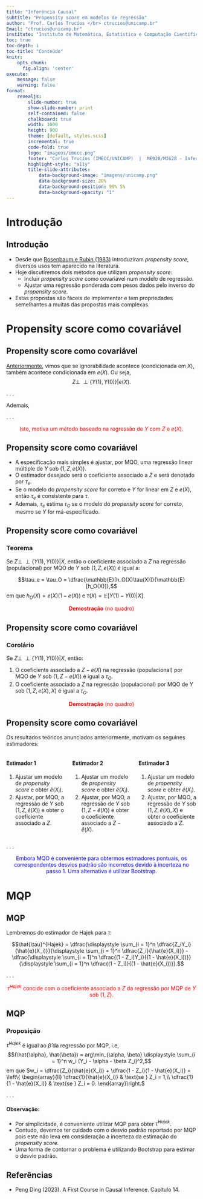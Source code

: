 ```yaml
---
title: "Inferência Causal"
subtitle: "Propensity score em modelos de regressão"
author: "Prof. Carlos Trucíos </br> ctrucios@unicamp.br"
Email: "ctrucios@unicamp.br"
institute: "Instituto de Matemática, Estatística e Computação Científica (IMECC), </br> Universidade Estadual de Campinas (UNICAMP)."
toc: true
toc-depth: 1
toc-title: "Conteúdo"
knitr:
    opts_chunk: 
      fig.align: 'center'
execute:
    message: false
    warning: false
format:
    revealjs:
        slide-number: true
        show-slide-number: print
        self-contained: false
        chalkboard: true
        width: 1600
        height: 900
        theme: [default, styles.scss]
        incremental: true
        code-fold: true
        logo: "imagens/imecc.png"
        footer: "Carlos Trucíos (IMECC/UNICAMP)  |  ME920/MI628 - Inferência Causal |  [ctruciosm.github.io](https://ctruciosm.github.io/)"
        highlight-style: "a11y"
        title-slide-attributes:
            data-background-image: "imagens/unicamp.png"
            data-background-size: 20%
            data-background-position: 99% 5%
            data-background-opacity: "1"
---
```




# Introdução
## Introdução

- Desde que [Rosenbaum e Rubin (1983)](https://academic.oup.com/biomet/article/70/1/41/240879) introduziram _propensity score_, diversos usos tem aparecido na literatura.
- Hoje discutiremos dois métodos que utilizam _propensity score_:
    *   Incluir _propensity score_ como covariável num modelo de regressão.
    *   Ajustar uma regressão ponderada com pesos dados pelo inverso do _propensity score_.
- Estas propostas são fáceis de implementar e tem propriedades semelhantes a muitas das propostas mais complexas.


# Propensity score como covariável
## Propensity score como covariável

[Anteriormente](https://ctruciosm.github.io/MI628-unicamp/MI628_Aula09#/propensity-score-redu%C3%A7%C3%A3o-de-dimens%C3%A3o-1), vimos que se ignorabilidade acontece (condicionada em $X$), também acontece condicionada em $e(X)$. Ou seja, $$Z \perp\!\!\!\perp  \{ Y(1), Y(0)\} | e(X).$$


. . . 


Ademais, \begin{align}
\tau & = \mathbb{E}[Y(1) - Y(0)], \\
     & = \mathbb{E}[Y(1)] - \mathbb{E}[Y(1)], \\
     & = \mathbb{E}[\mathbb{E} \{ Y(1)| Z = 1, e(X) \}] - \mathbb{E}[\mathbb{E} \{ Y(0)| Z = 0, e(X) \}], \\
     & = \mathbb{E}[\mathbb{E} \{ Y| Z = 1, e(X) \} - \mathbb{E} \{ Y| Z = 0, e(X) \}].
\end{align}

. . . 

<center>
[Isto, motiva um método baseado na regressão de $Y$ com $Z$ e $e(X)$.]{style="color:red"}
</center>


## Propensity score como covariável

- A especificação mais simples é ajustar, por MQO, uma regressão linear múltiple de $Y$ sob $(1, Z, e(X))$.
- O estimador desejado será o coeficiente associado a $Z$ e será denotado por $\tau_e$.
- Se o modelo do _propensity score_ for correto e $Y$ for linear em $Z$ e $e(X)$, então $\tau_e$ é consistente para $\tau$.
- Ademais, $\tau_e$ estima $\tau_O$ se o modelo do _propensity score_ for correto, mesmo se $Y$ for má-especificado.


## Propensity score como covariável

::: {.callout-tip}
### Teorema
Se $Z \perp\!\!\!\perp  \{ Y(1), Y(0)\} | X$, então o coeficiente associado a $Z$ na regressão (populacional) por MQO de $Y$ sob $(1, Z, e(X))$ é igual a: 


$$\tau_e = \tau_O = \dfrac{\mathbb{E}[h_O(X)\tau(X)]}{\mathbb{E}[h_O(X)]},$$ em que $h_O(X) = e(X)(1 - e(X))$ e $\tau(X) = \mathbb{E}[Y(1) - Y(0)|X].$

:::

<center>
[**Demostração** (no quadro)]{style="color:red"}
</center>


## Propensity score como covariável

::: {.callout-tip}
### Corolário
Se $Z \perp\!\!\!\perp  \{ Y(1), Y(0)\} | X$, então:

::: {.nonincremental}
1. O coeficiente associado a $Z - e(X)$ na regressão (populacional) por MQO de $Y$ sob $(1, Z - e(X))$ é igual a $\tau_O$.
2. O coeficiente associado a $Z$ na regressão (populacional) por MQO de $Y$ sob $(1, Z, e(X), X)$ é igual a $\tau_O$.
:::

:::

<center>
[**Demostração** (no quadro)]{style="color:red"}
</center>

## Propensity score como covariável

Os resultados teóricos anunciados anteriormente, motivam os seguines estimadores:


:::: {.columns}

::: {.column width="33.3%"}
#### Estimador 1
::: {.nonincremental}
1. Ajustar um modelo de _propensity score_ e obter $\hat{e}(X_i).$
2. Ajustar, por MQO, a regressão de $Y$ sob $(1, Z, \hat{e}(X))$ e obter o coeficiente associado a $Z$.
:::
:::

::: {.column width="33.4%"}
#### Estimador 2
::: {.nonincremental}
1. Ajustar um modelo de _propensity score_ e obter $\hat{e}(X_i).$
2. Ajustar, por MQO, a regressão de $Y$ sob $(1, Z - \hat{e}(X))$ e obter o coeficiente associado a $Z - \hat{e}(X)$.
:::
:::

::: {.column width="33.3%"}
#### Estimador 3
::: {.nonincremental}
1. Ajustar um modelo de _propensity score_ e obter $\hat{e}(X_i).$
2. Ajustar, por MQO, a regressão de $Y$ sob $(1, Z, \hat{e}(X), X)$ e obter o coeficiente associado a $Z$.
:::
:::

::::

. . . 

<center>
[Embora MQO é conveniente para obtermos estmadores pontuais, os correspondentes desvios padrão são incorretos devido à incerteza no passo 1. Uma alternativa é utilizar Bootstrap.]{style="color:blue"}
</center>


# MQP
## MQP

Lembremos do estimador de Hajek para $\tau$: 

$$\hat{\tau}^{Hajek} = \dfrac{\displaystyle \sum_{i = 1}^n \dfrac{Z_iY_i}{\hat{e}(X_i)}}{\displaystyle \sum_{i = 1}^n \dfrac{Z_i}{\hat{e}(X_i)}} - \dfrac{\displaystyle \sum_{i = 1}^n \dfrac{(1 - Z_i)Y_i}{(1 - \hat{e}(X_i))}}{\displaystyle \sum_{i = 1}^n \dfrac{(1 - Z_i)}{(1 - \hat{e}(X_i))}}.$$


. . . 

<center>
[$\hat{\tau}^{Hajek}$ concide com o coeficiente associado a $Z$ da regressão por MQP de $Y$ sob $(1, Z).$]{style="color:red"}
</center>


## MQP


::: {.callout-tip}
### Proposição
$\hat{\tau}^{Hajek}$ é igual ao $\hat{\beta}$ da regressão por MQP, i.e, $$(\hat{\alpha}, \hat{\beta}) = arg\min_{\alpha, \beta} \displaystyle \sum_{i = 1}^n w_i (Y_i - \alpha - \beta Z_i)^2,$$ em que $w_i = \dfrac{Z_i}{\hat{e}(X_i)} + \dfrac{1 - Z_i}{1 - \hat{e}(X_i)} = \left\{ \begin{array}{ll}
		\dfrac{1}{\hat{e}(X_i)} & \text{se }  Z_i = 1,\\
		\dfrac{1}{1 - \hat{e}(X_i)} & \text{se }  Z_i = 0.
	\end{array}\right.$

:::

. . . 

#### Observação:

- Por simplicidade, é conveniente utilizar MQP para obter $\hat{\tau}^{Hajek}$.
- Contudo, devemos ter cuidado com o desvio padrão reportado por MQP pois este não leva em consideração a incerteza da estimação do _propensity score._
- Uma forma de contornar o problema é utilizando Bootstrap para estimar o desvio padrão.

## Referências

::: {.nonincremental}

- Peng Ding (2023). A First Course in Causal Inference. Capítulo 14.

:::